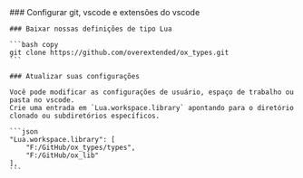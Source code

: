 
<Steps>
    ### Configurar git, vscode e extensões do vscode

    ### Baixar nossas definições de tipo Lua

    ```bash copy
    git clone https://github.com/overextended/ox_types.git
    ```

    ### Atualizar suas configurações

    Você pode modificar as configurações de usuário, espaço de trabalho ou pasta no vscode.
    Crie uma entrada em `Lua.workspace.library` apontando para o diretório clonado ou subdiretórios específicos.

    ```json
    "Lua.workspace.library": [
        "F:/GitHub/ox_types/types",
        "F:/GitHub/ox_lib"
    ],
    ```

</Steps>
